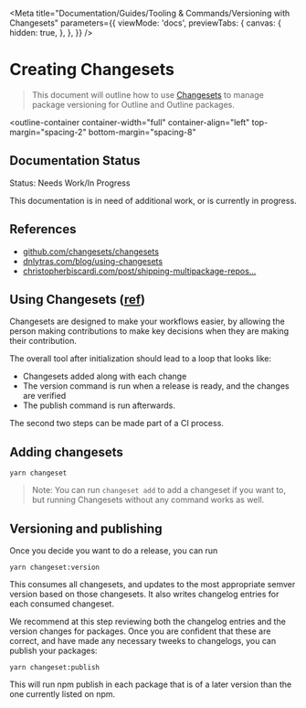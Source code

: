 
<Meta
  title="Documentation/Guides/Tooling & Commands/Versioning with Changesets"
  parameters={{
    viewMode: 'docs',
    previewTabs: {
      canvas: {
        hidden: true,
      },
    },
  }}
/>

# Creating Changesets

> This document will outline how to use [Changesets](https://github.com/changesets/changesets) to manage package versioning for Outline and Outline packages.

<outline-container
  container-width="full"
  container-align="left"
  top-margin="spacing-2"
  bottom-margin="spacing-8"
>
  ## Documentation Status
  <outline-core-alert status="warning" >
    <span slot="header">Status: Needs Work/In Progress</span>
    <p>
      This documentation is in need of additional work, or is currently in progress.
    </p>
  </outline-core-alert>
</outline-container>



## References

* [github.com/changesets/changesets](https://github.com/changesets/changesets)
* [dnlytras.com/blog/using-changesets](https://dnlytras.com/blog/using-changesets/)
* [christopherbiscardi.com/post/shipping-multipackage-repos...](https://www.christopherbiscardi.com/post/shipping-multipackage-repos-with-github-actions-changesets-and-lerna)

## Using Changesets ([ref](https://github.com/changesets/changesets))

Changesets are designed to make your workflows easier, by allowing the person making contributions to make key decisions when they are making their contribution.

The overall tool after initialization should lead to a loop that looks like:

* Changesets added along with each change
* The version command is run when a release is ready, and the changes are verified
* The publish command is run afterwards.

The second two steps can be made part of a CI process.

## Adding changesets

```shell
yarn changeset
```

> Note: You can run `changeset add` to add a changeset if you want to, but running Changesets without any command works as well.

## Versioning and publishing

Once you decide you want to do a release, you can run

```shell
yarn changeset:version
```

This consumes all changesets, and updates to the most appropriate semver version based on those changesets. It also writes changelog entries for each consumed changeset.

We recommend at this step reviewing both the changelog entries and the version changes for packages. Once you are confident that these are correct, and have made any necessary tweeks to changelogs, you can publish your packages:

```shell
yarn changeset:publish
```

This will run npm publish in each package that is of a later version than the one currently listed on npm.
